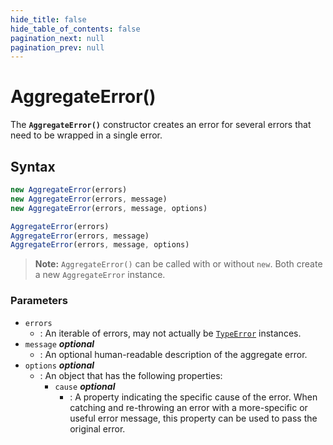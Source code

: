 ```yaml
---
hide_title: false
hide_table_of_contents: false
pagination_next: null
pagination_prev: null
---
```

# AggregateError()

The **`AggregateError()`** constructor creates an error for several errors that need to be wrapped in a single error.

## Syntax

```js
new AggregateError(errors)
new AggregateError(errors, message)
new AggregateError(errors, message, options)

AggregateError(errors)
AggregateError(errors, message)
AggregateError(errors, message, options)
```

> **Note:** `AggregateError()` can be called with or without `new`. Both create a new `AggregateError` instance.

### Parameters

- `errors`
  - : An iterable of errors, may not actually be [`TypeError`](../Error/Error.mdx) instances.
- `message` _**optional**_
  - : An optional human-readable description of the aggregate error.
- `options` _**optional**_
  - : An object that has the following properties:
    - `cause` _**optional**_
      - : A property indicating the specific cause of the error.
        When catching and re-throwing an error with a more-specific or useful error message, this property can be used to pass the original error.
